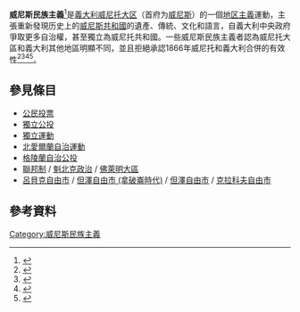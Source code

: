 '''威尼斯民族主義'''<ref>{{Cite web |url=http://www.vice.com/read/veneto-would-like-to-be-italys-crimea |title=存档副本 |access-date=2015-01-06 |archive-date=2016-11-26 |archive-url=https://web.archive.org/web/20161126231303/http://www.vice.com/read/veneto-would-like-to-be-italys-crimea |dead-url=no }}</ref>是[[義大利|義大利]][[威尼托大区|威尼托大区]]（首府为[[威尼斯|威尼斯]]）的一個[[地区主義|地区主義]]運動，主張重新發現历史上的[[威尼斯共和國|威尼斯共和國]]的遺產、傳統、文化和語言，自義大利中央政府爭取更多自治權，甚至獨立為威尼托共和國。一些威尼斯民族主義者認為威尼托大區和義大利其他地區明顯不同，並且拒絕承認1866年威尼托和義大利合併的有效性<ref name="Beggiato">{{cite book|last=Ettore|first=Beggiato|title=1866: la grande truffa|year=1998|publisher=Editrice Universitaria|location=Padua}}</ref><ref name=Borsetto>{{cite book|last=Borsetto|first=Giampaolo|title=Venezia 1866: el grande inbrogio. El plebisito de l'anexion a l'Italia|year=2006|publisher=[[Raixe_Venete|Raixe Venete]]|location=[[Treviso|Treviso]]}}</ref><ref>{{cite web|last=Zanon|first=Luigi|title=1866: anno della vergogna italiana. 19 ottobre 1866: giorno di lutto per le genti venete|url=http://www.raixevenete.com/materiale/1866/vergogna_1866.pdf|year=2000|deadurl=yes|archiveurl=https://web.archive.org/web/20110715151819/http://www.raixevenete.com/materiale/1866/vergogna_1866.pdf|archivedate=2011-07-15|access-date=2015-01-06}}</ref><ref>{{cite web |url=http://www.palmerini.net/blog/?p=62 |title=L’ Italia è occupante abusivo del Lombardo-Veneto | L'opinione di Loris Palmerini |publisher=Palmerini.net |accessdate=18 October 2011 |archive-date=2013-07-24 |archive-url=https://www.webcitation.org/6ILc2cclh?url=http://www.palmerini.net/blog/l-italia-e-occupante-abusivo-del-lombardo-veneto/ |dead-url=yes }}</ref>。

==參見條目==
* [[公民投票|公民投票]]
* [[獨立公投|獨立公投]]
* [[獨立運動|獨立運動]]
* [[北愛爾蘭問題|北愛爾蘭自治運動]]
* [[格陵蘭自治公投|格陵蘭自治公投]]
* [[聯邦制|聯邦制]] / [[魁北克政治|魁北克政治]] / [[佛萊明大區|佛萊明大區]]
* [[呂貝克自由市|呂貝克自由市]] / [[但澤自由市_(拿破崙時代)|但澤自由市 (拿破崙時代)]] / [[但澤自由市|但澤自由市]] / [[克拉科夫自由市|克拉科夫自由市]]

==參考資料==
{{Reflist|30em}}

{{Politics-stub}}
{{Stateless nationalism in Europe}}
{{Authority control}}
[[Category:威尼斯民族主義|Category:威尼斯民族主義]]
